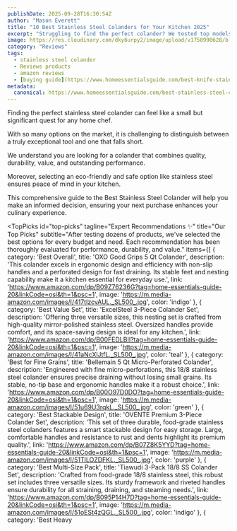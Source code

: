 ```yaml
---
publishDate: 2025-09-28T16:30:54Z
author: "Mason Everett"
title: "10 Best Stainless Steel Colanders for Your Kitchen 2025"
excerpt: "Struggling to find the perfect colander? We tested top models to bring you durable, high-performance stainless steel options. Discover your ideal kitchen essential now."
image: https://res.cloudinary.com/dky6urpy2/image/upload/v1758990628/blog_image_1758990628_ent57g.webp
category: "Reviews"
tags:
  - stainless steel colander
  - Reviews products
  - amazon reviews
  - [buying guide](https://www.homeessentialsguide.com/best-knife-stainless-steel)
metadata:
  canonical: https://www.homeessentialsguide.com/best-stainless-steel-colander
---
```



<p>Finding the perfect stainless steel colander can feel like a small but significant quest for any home chef.</p>
<p>With so many options on the market, it is challenging to distinguish between a truly exceptional tool and one that falls short.</p>
<p>We understand you are looking for a colander that combines quality, durability, value, and outstanding performance.</p>
<p>Moreover, selecting an eco-friendly and safe option like stainless steel ensures peace of mind in your kitchen.</p>
<p>This comprehensive guide to the Best Stainless Steel Colander will help you make an informed decision, ensuring your next purchase enhances your culinary experience.</p>

<TopPicks
  id="top-picks"
  tagline="Expert Recommendations ✨"
  title="Our Top Picks"
  subtitle="After testing dozens of products, we've selected the best options for every budget and need. Each recommendation has been thoroughly evaluated for performance, durability, and value."
  items={[
    {
      category: 'Best Overall',
      title: 'OXO Good Grips 5 Qt Colander',
      description: 'This colander excels in ergonomic design and efficiency with non-slip handles and a perforated design for fast draining. Its stable feet and nesting capability make it a kitchen essential for everyday use.',
      link: 'https://www.amazon.com/dp/B09Z76236G?tag=home-essentials-guide-20&linkCode=osi&th=1&psc=1',
      image: 'https://m.media-amazon.com/images/I/417tIzcvAUL._SL500_.jpg',
      color: 'indigo'
    },
    {
      category: 'Best Value Set',
      title: 'ExcelSteel 3-Piece Colander Set',
      description: 'Offering three versatile sizes, this nesting set is crafted from high-quality mirror-polished stainless steel. Oversized handles provide comfort, and its space-saving design is ideal for any kitchen.',
      link: 'https://www.amazon.com/dp/B00FEDLBII?tag=home-essentials-guide-20&linkCode=osi&th=1&psc=1',
      image: 'https://m.media-amazon.com/images/I/41aNcXlJtfL._SL500_.jpg',
      color: 'teal'
    },
    {
      category: 'Best for Fine Grains',
      title: 'Bellemain 5 Qt Micro-Perforated Colander',
      description: 'Engineered with fine micro-perforations, this 18/8 stainless steel colander ensures precise draining without losing small grains. Its stable, no-tip base and ergonomic handles make it a robust choice.',
      link: 'https://www.amazon.com/dp/B00O97D0DO?tag=home-essentials-guide-20&linkCode=osi&th=1&psc=1',
      image: 'https://m.media-amazon.com/images/I/51u69U3rqkL._SL500_.jpg',
      color: 'green'
    },
    {
      category: 'Best Stackable Design',
      title: 'OVENTE Premium 3-Piece Colander Set',
      description: 'This set of three durable, food-grade stainless steel colanders features a smart stackable design for easy storage. Large, comfortable handles and resistance to rust and dents highlight its premium quality.',
      link: 'https://www.amazon.com/dp/B07Z8K5YYD?tag=home-essentials-guide-20&linkCode=osi&th=1&psc=1',
      image: 'https://m.media-amazon.com/images/I/51TILOZDFKL._SL500_.jpg',
      color: 'purple'
    },
    {
      category: 'Best Multi-Size Pack',
      title: 'Tiawudi 3-Pack 18/8 SS Colander Set',
      description: 'Crafted from food-grade 18/8 stainless steel, this robust set includes three versatile sizes. Its sturdy framework and riveted handles ensure durability for all straining, draining, and steaming needs.',
      link: 'https://www.amazon.com/dp/B095P14H7D?tag=home-essentials-guide-20&linkCode=osi&th=1&psc=1',
      image: 'https://m.media-amazon.com/images/I/51oESt4zQGL._SL500_.jpg',
      color: 'indigo'
    },
    {
      category: 'Best Heavy
